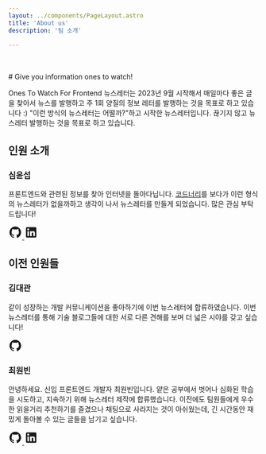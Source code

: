 ```yaml
---
layout: ../components/PageLayout.astro
title: 'About us'
description: '팀 소개'

---
```

<br/>
<br/>
# Give you information ones to watch!

Ones To Watch For Frontend 뉴스레터는 2023년 9월 시작해서 매일마다 좋은 글을 찾아서 뉴스를 발행하고 주 1회 양질의 정보 레터를 발행하는 것을 목표로 하고 있습니다 :) "이런 방식의 뉴스레터는 어떨까?"하고 시작한 뉴스레터입니다. 끊기지 않고 뉴스레터 발행하는 것을 목표로 하고 있습니다.

## 인원 소개

### 심윤섭

프론트엔드와 관련된 정보를 찾아 인터넷을 돌아다닙니다. [코드너리](https://www.codenary.co.kr/techblog/list)를 보다가 이런 형식의 뉴스레터가 없을까하고 생각이 나서 뉴스레터를 만들게 되었습니다. 많은 관심 부탁드립니다!

<a className="inline-block" href="https://github.com/SimYunSup" target="_blank">
  <svg xmlns="http://www.w3.org/2000/svg" width="2em" height="2em" viewBox="0 0 24 24"><path fill="currentColor" d="M12 2A10 10 0 0 0 2 12c0 4.42 2.87 8.17 6.84 9.5c.5.08.66-.23.66-.5v-1.69c-2.77.6-3.36-1.34-3.36-1.34c-.46-1.16-1.11-1.47-1.11-1.47c-.91-.62.07-.6.07-.6c1 .07 1.53 1.03 1.53 1.03c.87 1.52 2.34 1.07 2.91.83c.09-.65.35-1.09.63-1.34c-2.22-.25-4.55-1.11-4.55-4.92c0-1.11.38-2 1.03-2.71c-.1-.25-.45-1.29.1-2.64c0 0 .84-.27 2.75 1.02c.79-.22 1.65-.33 2.5-.33c.85 0 1.71.11 2.5.33c1.91-1.29 2.75-1.02 2.75-1.02c.55 1.35.2 2.39.1 2.64c.65.71 1.03 1.6 1.03 2.71c0 3.82-2.34 4.66-4.57 4.91c.36.31.69.92.69 1.85V21c0 .27.16.59.67.5C19.14 20.16 22 16.42 22 12A10 10 0 0 0 12 2"/></svg>
</a>
<a className="inline-block" href="https://www.linkedin.com/in/pedogunu">
  <svg xmlns="http://www.w3.org/2000/svg" width="2em" height="2em" viewBox="0 0 24 24"><path fill="currentColor" d="M19 3a2 2 0 0 1 2 2v14a2 2 0 0 1-2 2H5a2 2 0 0 1-2-2V5a2 2 0 0 1 2-2zm-.5 15.5v-5.3a3.26 3.26 0 0 0-3.26-3.26c-.85 0-1.84.52-2.32 1.3v-1.11h-2.79v8.37h2.79v-4.93c0-.77.62-1.4 1.39-1.4a1.4 1.4 0 0 1 1.4 1.4v4.93zM6.88 8.56a1.68 1.68 0 0 0 1.68-1.68c0-.93-.75-1.69-1.68-1.69a1.69 1.69 0 0 0-1.69 1.69c0 .93.76 1.68 1.69 1.68m1.39 9.94v-8.37H5.5v8.37z"/></svg>
</a>

## 이전 인원들

### 김대관

같이 성장하는 개발 커뮤니케이션을 좋아하기에 이번 뉴스레터에 합류하였습니다. 이번 뉴스레터를 통해 기술 블로그들에 대한 서로 다른 견해를 보며 더 넓은 시야를 갖고 싶습니다!

<a className="inline-block" href="https://github.com/daepan" target="_blank">
  <svg xmlns="http://www.w3.org/2000/svg" width="2em" height="2em" viewBox="0 0 24 24"><path fill="currentColor" d="M12 2A10 10 0 0 0 2 12c0 4.42 2.87 8.17 6.84 9.5c.5.08.66-.23.66-.5v-1.69c-2.77.6-3.36-1.34-3.36-1.34c-.46-1.16-1.11-1.47-1.11-1.47c-.91-.62.07-.6.07-.6c1 .07 1.53 1.03 1.53 1.03c.87 1.52 2.34 1.07 2.91.83c.09-.65.35-1.09.63-1.34c-2.22-.25-4.55-1.11-4.55-4.92c0-1.11.38-2 1.03-2.71c-.1-.25-.45-1.29.1-2.64c0 0 .84-.27 2.75 1.02c.79-.22 1.65-.33 2.5-.33c.85 0 1.71.11 2.5.33c1.91-1.29 2.75-1.02 2.75-1.02c.55 1.35.2 2.39.1 2.64c.65.71 1.03 1.6 1.03 2.71c0 3.82-2.34 4.66-4.57 4.91c.36.31.69.92.69 1.85V21c0 .27.16.59.67.5C19.14 20.16 22 16.42 22 12A10 10 0 0 0 12 2"/></svg>
</a>

### 최원빈

안녕하세요. 신입 프론트엔드 개발자 최원빈입니다. 얕은 공부에서 벗어나 심화된 학습을 시도하고, 지속하기 위해 뉴스레터 제작에 합류했습니다. 이전에도 팀원들에게 우수한 읽을거리 추천하기를 즐겼으나 채팅으로 사라지는 것이 아쉬웠는데, 긴 시간동안 재밌게 돌아볼 수 있는 글들을 남기고 싶습니다.

<a className="inline-block" href="https://github.com/ChoiWonBeen" target="_blank">
  <svg xmlns="http://www.w3.org/2000/svg" width="2em" height="2em" viewBox="0 0 24 24"><path fill="currentColor" d="M12 2A10 10 0 0 0 2 12c0 4.42 2.87 8.17 6.84 9.5c.5.08.66-.23.66-.5v-1.69c-2.77.6-3.36-1.34-3.36-1.34c-.46-1.16-1.11-1.47-1.11-1.47c-.91-.62.07-.6.07-.6c1 .07 1.53 1.03 1.53 1.03c.87 1.52 2.34 1.07 2.91.83c.09-.65.35-1.09.63-1.34c-2.22-.25-4.55-1.11-4.55-4.92c0-1.11.38-2 1.03-2.71c-.1-.25-.45-1.29.1-2.64c0 0 .84-.27 2.75 1.02c.79-.22 1.65-.33 2.5-.33c.85 0 1.71.11 2.5.33c1.91-1.29 2.75-1.02 2.75-1.02c.55 1.35.2 2.39.1 2.64c.65.71 1.03 1.6 1.03 2.71c0 3.82-2.34 4.66-4.57 4.91c.36.31.69.92.69 1.85V21c0 .27.16.59.67.5C19.14 20.16 22 16.42 22 12A10 10 0 0 0 12 2"/></svg>
</a>
<a className="inline-block" href="https://www.linkedin.com/in/%EC%9B%90%EB%B9%88-%EC%B5%9C-9a0ba6238/">
  <svg xmlns="http://www.w3.org/2000/svg" width="2em" height="2em" viewBox="0 0 24 24"><path fill="currentColor" d="M19 3a2 2 0 0 1 2 2v14a2 2 0 0 1-2 2H5a2 2 0 0 1-2-2V5a2 2 0 0 1 2-2zm-.5 15.5v-5.3a3.26 3.26 0 0 0-3.26-3.26c-.85 0-1.84.52-2.32 1.3v-1.11h-2.79v8.37h2.79v-4.93c0-.77.62-1.4 1.39-1.4a1.4 1.4 0 0 1 1.4 1.4v4.93zM6.88 8.56a1.68 1.68 0 0 0 1.68-1.68c0-.93-.75-1.69-1.68-1.69a1.69 1.69 0 0 0-1.69 1.69c0 .93.76 1.68 1.69 1.68m1.39 9.94v-8.37H5.5v8.37z"/></svg>
</a>
